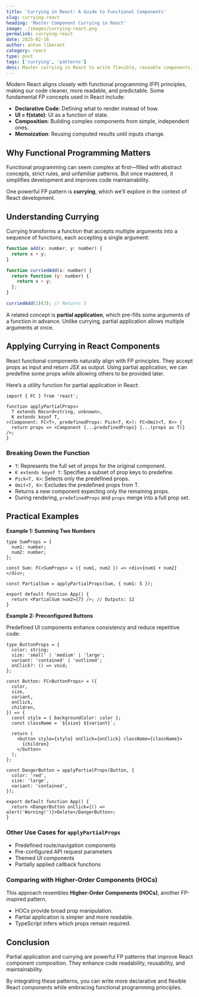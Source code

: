 ```yaml
---
title: 'Currying in React: A Guide to Functional Components'
slug: currying-react
heading: 'Master Component Currying in React'
image: ./images/currying-react.png
permalink: currying-react
date: 2025-02-16
author: anton liberant
category: react
type: post
tags: ['currying', 'patterns']
desc: Master currying in React to write flexible, reusable components. Explore practical examples and best practices for functional programming in frontend development.
---
```


Modern React aligns closely with functional programming (FP) principles, making our code cleaner, more readable, and predictable. Some fundamental FP concepts used in React include:

- **Declarative Code**: Defining what to render instead of how.
- **UI = f(state)**: UI as a function of state.
- **Composition**: Building complex components from simple, independent ones.
- **Memoization**: Reusing computed results until inputs change.

## Why Functional Programming Matters

Functional programming can seem complex at first—filled with abstract concepts, strict rules, and unfamiliar patterns. But once mastered, it simplifies development and improves code maintainability.

One powerful FP pattern is **currying**, which we’ll explore in the context of React development.

## Understanding Currying

Currying transforms a function that accepts multiple arguments into a sequence of functions, each accepting a single argument:

```js
function add(x: number, y: number) {
  return x + y;
}

function curriedAdd(x: number) {
  return function (y: number) {
    return x + y;
  };
}

curriedAdd(2)(3); // Returns 5
```

A related concept is **partial application**, which pre-fills some arguments of a function in advance. Unlike currying, partial application allows multiple arguments at once.

## Applying Currying in React Components

React functional components naturally align with FP principles. They accept props as input and return JSX as output. Using partial application, we can predefine some props while allowing others to be provided later.

Here’s a utility function for partial application in React:

```tsx
import { FC } from 'react';

function applyPartialProps<
  T extends Record<string, unknown>,
  K extends keyof T,
>(Component: FC<T>, predefinedProps: Pick<T, K>): FC<Omit<T, K>> {
  return props => <Component {...predefinedProps} {...(props as T)} />;
}
```

### Breaking Down the Function

- `T`: Represents the full set of props for the original component.
- `K extends keyof T`: Specifies a subset of prop keys to predefine.
- `Pick<T, K>`: Selects only the predefined props.
- `Omit<T, K>`: Excludes the predefined props from T.
- Returns a new component expecting only the remaining props.
- During rendering, `predefinedProps` and `props` merge into a full prop set.

## Practical Examples

**Example 1: Summing Two Numbers**

```tsx
type SumProps = {
  num1: number;
  num2: number;
};

const Sum: FC<SumProps> = ({ num1, num2 }) => <div>{num1 + num2}</div>;

const PartialSum = applyPartialProps(Sum, { num1: 5 });

export default function App() {
  return <PartialSum num2={7} />; // Outputs: 12
}
```

**Example 2: Preconfigured Buttons**

Predefined UI components enhance consistency and reduce repetitive code:

```tsx
type ButtonProps = {
  color: string;
  size: 'small' | 'medium' | 'large';
  variant: 'contained' | 'outlined';
  onClick?: () => void;
};

const Button: FC<ButtonProps> = ({
  color,
  size,
  variant,
  onClick,
  children,
}) => {
  const style = { backgroundColor: color };
  const className = `${size} ${variant}`;

  return (
    <button style={style} onClick={onClick} className={className}>
      {children}
    </button>
  );
};

const DangerButton = applyPartialProps(Button, {
  color: 'red',
  size: 'large',
  variant: 'contained',
});

export default function App() {
  return <DangerButton onClick={() => alert('Warning!')}>Delete</DangerButton>;
}
```

### Other Use Cases for `applyPartialProps`

- Predefined route/navigation components
- Pre-configured API request parameters
- Themed UI components
- Partially applied callback functions

### Comparing with Higher-Order Components (HOCs)

This approach resembles **Higher-Order Components (HOCs)**, another FP-inspired pattern.

- HOCs provide broad prop manipulation.
- Partial application is simpler and more readable.
- TypeScript infers which props remain required.

## Conclusion

Partial application and currying are powerful FP patterns that improve React component composition. They enhance code readability, reusability, and maintainability.

By integrating these patterns, you can write more declarative and flexible React components while embracing functional programming principles.
